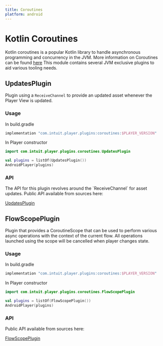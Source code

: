 ```yaml
---
title: Coroutines
platform: android
---
```


# Kotlin Coroutines

Kotlin coroutines is a popular Kotlin library to handle asynchronous programming and concurrency in the JVM. More information on Coroutines can be found [here](https://kotlinlang.org/docs/coroutines-overview.html)
This module contains several JVM exclusive plugins to aid various tooling needs.

## UpdatesPlugin

Plugin using a `ReceiveChannel` to provide an updated asset whenever the Player View is updated.

### Usage

<PlatformTabs>
  <android>
In build.gradle

```kotlin
implementation "com.intuit.player.plugins:coroutines:$PLAYER_VERSION"
```

In Player constructor
```kotlin
import com.intuit.player.plugins.coroutines.UpdatesPlugin

val plugins = listOf(UpdatesPlugin())
AndroidPlayer(plugins)
```
  </android>
</PlatformTabs>


### API

<PlatformTabs>
  <android>
The API for this plugin revolves around the `ReceiveChannel` for asset updates.    
Public API available from sources here:

[UpdatesPlugin](https://github.com/player-ui/player/blob/main/plugins/coroutines/jvm/src/main/kotlin/com/intuit/player/plugins/coroutines/UpdatesPlugin.kt)

  </android>
</PlatformTabs>

## FlowScopePlugin

Plugin that provides a CoroutineScope that can be used to perform various async operations with the context of the current flow.
All operations launched using the scope will be cancelled when player changes state.

### Usage

<PlatformTabs>
  <android>
In build.gradle

```kotlin
implementation "com.intuit.player.plugins:coroutines:$PLAYER_VERSION"
```

In Player constructor
```kotlin
import com.intuit.player.plugins.coroutines.FlowScopePlugin

val plugins = listOf(FlowScopePlugin())
AndroidPlayer(plugins)
```
  </android>
</PlatformTabs>


### API

<PlatformTabs>
  <android>

Public API available from sources here:

[FlowScopePlugin](https://github.com/player-ui/player/blob/main/plugins/coroutines/jvm/src/main/kotlin/com/intuit/player/plugins/coroutines/FlowScopePlugin.kt)
  </android>
</PlatformTabs>